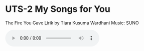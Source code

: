 # UTS-2 My Songs for You

The Fire You Gave
Lirik by Tiara Kusuma Wardhani
Music: SUNO

<!-- Audio embed from Google Drive -->
<audio controls>
  <source src="https://drive.google.com/uc?export=download&id=1v6AF8BAe6oKzeVuKDZMhC0SLV608ZIjl" type="audio/mp3">
  Your browser does not support the audio element.
</audio>

Penjelasan Lagu "The Fire You Gave"

Lagu **"The Fire You Gave"** saya tulis sebagai bentuk komunikasi pribadi untuk orang tua saya, yang selalu menjadi sumber kekuatan dan nilai dalam hidup saya. Dalam lagu ini, saya menggunakan campuran bahasa Indonesia dan Inggris untuk menggambarkan keseimbangan antara dunia tradisional keluarga dengan dunia modern tempat saya tumbuh. Lagu ini menjadi ungkapan rasa syukur, rindu, dan tekad untuk terus berjuang, sekaligus mencerminkan komunikasi interpersonal yang empatik dengan menyampaikan cinta, pengakuan, dan penghargaan kepada orang tua secara jujur.

**Verse 1**
Lirik pertama menggambarkan kenangan saya bersama orang tua, di mana kami duduk bersama, berbicara tanpa batas dan rasa takut, membahas mimpi dan dunia yang luas. Mereka mengingatkan saya untuk tidak takut untuk mengejar impian, memberikan dorongan yang tidak hanya mendalam tetapi juga penuh keyakinan.

> **"That night I still remember so clear,  
We sat talking, no boundaries, no fear,  
About dreams, about the world so wide,  
You said, 'My child, don’t be afraid to reach far and wide.'"**

**Verse 2**
Verse kedua menceritakan pengorbanan orang tua, dengan simbol "keringat yang menjadi doa". Mereka telah berusaha keras untuk menciptakan jalan bagi saya, dengan mengorbankan banyak hal agar saya bisa berdiri dan mencapai posisi saya sekarang. Ini mencerminkan betapa besar perjuangan orang tua saya dalam hidup saya.

> **"Your sweat turned into prayers,  
Your steps crossed islands, passed through time and air,  
You paved the road with your own hands,  
So I could stand where I am today, where I stand."**

**Chorus**
Chorus mengungkapkan rasa terima kasih saya kepada orang tua, meskipun kami terpisah jarak, suara mereka tetap bersinar seperti bintang utara, menjadi petunjuk dan sumber keberanian saya. Mereka memberi saya "api" yang terus menyala dalam hati saya, yang memberi saya kekuatan untuk terus berjuang.

> **"Father, Mother, hear me from afar,  
Your voices still shine like northern stars,  
I’m fighting here with the fire you gave,  
A flame you lit deep in my heart, to be brave."**

**Verse 3**
Verse ketiga menggambarkan betapa kuatnya keteguhan hati orang tua saya, yang selalu penuh kebanggaan dan tidak pernah ragu, meskipun saya sekarang jauh dari rumah. Kehangatan mereka tetap memberi arah dalam hidup saya, meskipun kami terpisah oleh jarak.

> **"God is the witness to your every stride,  
Never tired, never doubting, full of pride,  
Now that I’m far from home’s embrace,  
Your warmth still guides me, wherever I chase."**

**Bridge**
Bagian bridge menambahkan unsur kerinduan dan kesepian yang sering datang. Namun, cinta orang tua saya tetap menjadi kekuatan yang menjaga jiwa saya, mengingatkan saya pada kenangan indah saat bersama mereka.

> **"Sometimes loneliness comes knocking on my door,  
But your love keeps my soul evermore,  
I miss our laughter, those peaceful nights,  
When stories healed, and prayers held us tight."**

**Final Chorus**
Chorus terakhir merupakan ungkapan rasa terima kasih saya yang mendalam kepada orang tua, mengakui bahwa menjadi anak mereka adalah anugerah terbesar dalam hidup saya. Saya berjanji untuk terus melangkah maju dengan membawa "api" yang mereka beri, sebagai penerang jalan hidup saya.

> **"Father, Mother, I’m grateful, truly I am,  
To be your child is life’s greatest plan,  
I’ll walk ahead and proudly say,  
I’ll keep the fire—you gave—that lights my way."**

**Kesimpulan**
Lagu ini adalah simbol dari hubungan saya dengan orang tua—perjuangan, doa, dan cinta tanpa batas yang mereka berikan. "The Fire You Gave" bukan hanya tentang mengingat apa yang telah diberikan oleh orang tua, tetapi juga tentang bagaimana saya membawa semangat itu dalam perjalanan hidup saya, menjaga api tersebut tetap menyala, dan terus berkembang menjadi versi terbaik dari diri saya.
